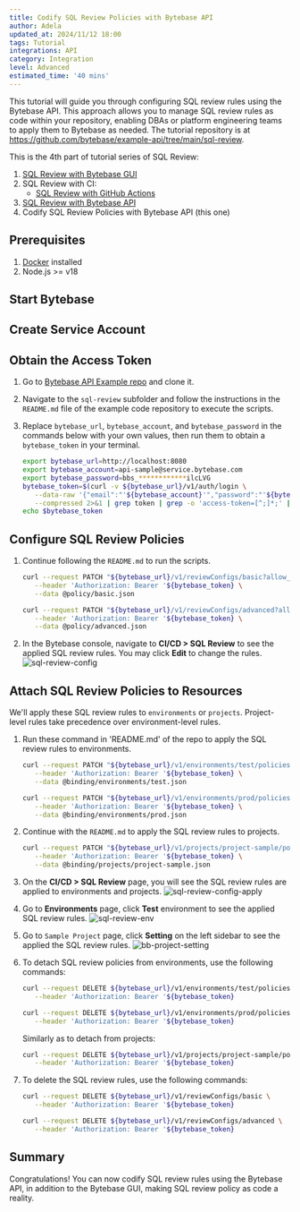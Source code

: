 ```yaml
---
title: Codify SQL Review Policies with Bytebase API
author: Adela
updated_at: 2024/11/12 18:00
tags: Tutorial
integrations: API
category: Integration
level: Advanced
estimated_time: '40 mins'
---
```



<ApiPreface />

This tutorial will guide you through configuring SQL review rules using the Bytebase API. This approach allows you to manage SQL review rules as code within your repository, enabling DBAs or platform engineering teams to apply them to Bytebase as needed. The tutorial repository is at https://github.com/bytebase/example-api/tree/main/sql-review.

This is the 4th part of tutorial series of SQL Review:

1.  [SQL Review with Bytebase GUI](/tutorials/sql-review-gui/)
1.  SQL Review with CI:
    - [SQL Review with GitHub Actions](/tutorials/sql-review-github-action/)
1.  [SQL Review with Bytebase API](/tutorials/sql-review-api/)
1.  Codify SQL Review Policies with Bytebase API (this one)

## Prerequisites

1. [Docker](https://www.docker.com/) installed
1. Node.js >= v18

## Start Bytebase

<StartBytebase />

## Create Service Account

<CreateServiceAccount />

## Obtain the Access Token

1. Go to [Bytebase API Example repo](https://github.com/bytebase/example-api) and clone it.

1. Navigate to the `sql-review` subfolder and follow the instructions in the `README.md` file of the example code repository to execute the scripts.
1. Replace `bytebase_url`, `bytebase_account`, and `bytebase_password` in the commands below with your own values, then run them to obtain a `bytebase_token` in your terminal.

   ```bash
   export bytebase_url=http://localhost:8080
   export bytebase_account=api-sample@service.bytebase.com
   export bytebase_password=bbs_************ilcLVG
   bytebase_token=$(curl -v ${bytebase_url}/v1/auth/login \
      --data-raw '{"email":"'${bytebase_account}'","password":"'${bytebase_password}'","web":true}' \
      --compressed 2>&1 | grep token | grep -o 'access-token=[^;]*;' | grep -o '[^;]*' | sed 's/access-token=//g; s/;//g')
   echo $bytebase_token
   ```

## Configure SQL Review Policies

1. Continue following the `README.md` to run the scripts.

   ```bash
   curl --request PATCH "${bytebase_url}/v1/reviewConfigs/basic?allow_missing=true&update_mask=rules" \
      --header 'Authorization: Bearer '${bytebase_token} \
      --data @policy/basic.json

   curl --request PATCH "${bytebase_url}/v1/reviewConfigs/advanced?allow_missing=true&update_mask=rules" \
      --header 'Authorization: Bearer '${bytebase_token} \
      --data @policy/advanced.json
   ```

1. In the Bytebase console, navigate to **CI/CD > SQL Review** to see the applied SQL review rules. You may click **Edit** to change the rules.
   ![sql-review-config](/content/docs/tutorials/api-sql-review-policy/sql-review-config.webp)

## Attach SQL Review Policies to Resources

We'll apply these SQL review rules to `environments` or `projects`. Project-level rules take precedence over environment-level rules.

1. Run these command in 'README.md' of the repo to apply the SQL review rules to environments.

   ```bash
   curl --request PATCH "${bytebase_url}/v1/environments/test/policies/tag?allow_missing=true&update_mask=payload" \
      --header 'Authorization: Bearer '${bytebase_token} \
      --data @binding/environments/test.json

   curl --request PATCH "${bytebase_url}/v1/environments/prod/policies/tag?allow_missing=true&update_mask=payload" \
      --header 'Authorization: Bearer '${bytebase_token} \
      --data @binding/environments/prod.json
   ```

1. Continue with the `README.md` to apply the SQL review rules to projects.

   ```bash
   curl --request PATCH "${bytebase_url}/v1/projects/project-sample/policies/tag?allow_missing=true&update_mask=payload" \
      --header 'Authorization: Bearer '${bytebase_token} \
      --data @binding/projects/project-sample.json
   ```

1. On the **CI/CD > SQL Review** page, you will see the SQL review rules are applied to environments and projects.
   ![sql-review-config-apply](/content/docs/tutorials/api-sql-review-policy/sql-review-config-apply.webp)

1. Go to **Environments** page, click **Test** environment to see the applied SQL review rules.
   ![sql-review-env](/content/docs/tutorials/api-sql-review-policy/sql-review-env.webp)

1. Go to `Sample Project` page, click **Setting** on the left sidebar to see the applied the SQL review rules.
   ![bb-project-setting](/content/docs/tutorials/api-sql-review-policy/sql-review-project-setting.webp)

1. To detach SQL review policies from environments, use the following commands:

   ```bash
   curl --request DELETE ${bytebase_url}/v1/environments/test/policies/tag \
      --header 'Authorization: Bearer '${bytebase_token}

   curl --request DELETE ${bytebase_url}/v1/environments/prod/policies/tag \
      --header 'Authorization: Bearer '${bytebase_token}
   ```

   Similarly as to detach from projects:

   ```bash
   curl --request DELETE ${bytebase_url}/v1/projects/project-sample/policies/tag \
      --header 'Authorization: Bearer '${bytebase_token}
   ```

1. To delete the SQL review rules, use the following commands:

   ```bash
   curl --request DELETE ${bytebase_url}/v1/reviewConfigs/basic \
      --header 'Authorization: Bearer '${bytebase_token}

   curl --request DELETE ${bytebase_url}/v1/reviewConfigs/advanced \
      --header 'Authorization: Bearer '${bytebase_token}
   ```

## Summary

Congratulations! You can now codify SQL review rules using the Bytebase API, in addition to the Bytebase GUI, making SQL review policy as code a reality.
